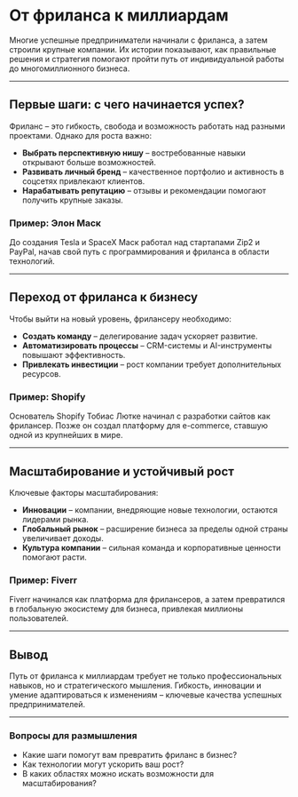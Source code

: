 # От фриланса к миллиардам

Многие успешные предприниматели начинали с фриланса, а затем строили крупные компании. Их истории показывают, как правильные решения и стратегия помогают пройти путь от индивидуальной работы до многомиллионного бизнеса.

---

## Первые шаги: с чего начинается успех?

Фриланс – это гибкость, свобода и возможность работать над разными проектами. Однако для роста важно:

- **Выбрать перспективную нишу** – востребованные навыки открывают больше возможностей.
- **Развивать личный бренд** – качественное портфолио и активность в соцсетях привлекают клиентов.
- **Нарабатывать репутацию** – отзывы и рекомендации помогают получить крупные заказы.

### Пример: Элон Маск
До создания Tesla и SpaceX Маск работал над стартапами Zip2 и PayPal, начав свой путь с программирования и фриланса в области технологий.

---

## Переход от фриланса к бизнесу

Чтобы выйти на новый уровень, фрилансеру необходимо:

- **Создать команду** – делегирование задач ускоряет развитие.
- **Автоматизировать процессы** – CRM-системы и AI-инструменты повышают эффективность.
- **Привлекать инвестиции** – рост компании требует дополнительных ресурсов.

### Пример: Shopify
Основатель Shopify Тобиас Лютке начинал с разработки сайтов как фрилансер. Позже он создал платформу для e-commerce, ставшую одной из крупнейших в мире.

---

## Масштабирование и устойчивый рост

Ключевые факторы масштабирования:

- **Инновации** – компании, внедряющие новые технологии, остаются лидерами рынка.
- **Глобальный рынок** – расширение бизнеса за пределы одной страны увеличивает доходы.
- **Культура компании** – сильная команда и корпоративные ценности помогают расти.

### Пример: Fiverr
Fiverr начинался как платформа для фрилансеров, а затем превратился в глобальную экосистему для бизнеса, привлекая миллионы пользователей.

---

## Вывод

Путь от фриланса к миллиардам требует не только профессиональных навыков, но и стратегического мышления. Гибкость, инновации и умение адаптироваться к изменениям – ключевые качества успешных предпринимателей.

---

### Вопросы для размышления

- Какие шаги помогут вам превратить фриланс в бизнес?
- Как технологии могут ускорить ваш рост?
- В каких областях можно искать возможности для масштабирования?

